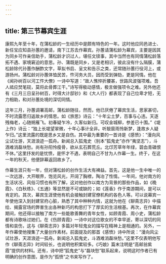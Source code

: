 ```yaml
---
---
---
```

title: 第三节幕宾生涯
---



康熙九年至十年，在蒲松龄的一生经历中是颇有特色的一年。这时他应同邑进士、新任宝应知县孙蕙的邀请，南下江苏去作幕宾。孙蕙请蒲松龄为幕宾，主要是因其为同乡可作亲信助手，蒲松龄才识过人，堪任文牍事，其中当然也有同情蒲松龄落拓不遇、家境窘迫的意思。孙、蒲既是同乡，又是老相识，彼此没有什么隔膜，蒲松龄除代孙蕙作酬酢文字，草拟书启、呈文和告示之类，还常随孙蕙行役河上，或游扬州。蒲松龄对孙蕙体恤民苦，忤河务大员，因而受到弹劾，更是同情。他在《闻孙树百以河工忤大僚》一诗中写道：“故人憔悴折腰甚，世路风波强项难。吾人祗应焚笔砚，莫将此骨葬江干。”诗写得极动感情，极言做强项令之难。另外他还有《三月三日呈孙树百，时得大计邸钞》和《大人行》都表现了自己位卑才短，无力相助，和对孙蕙处境的深切同情。

这年三月，孙蕙调署高邮，蒲松龄随往，然而，他已厌倦了幕宾生活，思家甚切，不时流露愿归返故乡的情思。如《旅思》诗云：“十年尘土梦，百事与心违。天逐残梅老，心随朔雁飞。初春疑乍冷，久客似新归。可叹金城柳，参差已十围。”《堤上作》诗云：“独上长堤望翠微，十年心事计全非。听敲窗雨怜新梦，逢故乡人疑乍归。”这里流露的既是思乡又是自伤。其中最为重要的一首诗是《感愤》：“漫向风尘试壮游，天涯浪迹一孤舟。新闻总入狐鬼史（别本“狐鬼史”亦作“夷坚志”），斗酒难消磊块愁。尚有孙阳怜瘦骨，欲从玄石葬荒丘。北邙芳草年年绿，碧血青磷恨不休。”这里抒发的是忧愤，是怀才不遇，表明自己不甘为人作幕一生。终于，在这一年的秋天，他便辞幕返回故乡了。

作幕生涯只有一年，但对蒲松龄的创作生活大有裨益。首先，这是他一生中唯一的一次远游，大开眼界，饱览风光，开阔了胸襟，陶冶了性情。一年间，他对南方的生活状况、风俗习惯也有所了解，这对他创作以南方为背景的那些作品，如《晚霞》、《白秋练》、《五通》等显然是不可或缺的；如《莲香》作于南游期间，是可以肯定的。其次，幕宾生涯使他有机会接触封建官僚机构的各色人等。可以说幕宾一年使他深入到封建官府心脏，熟悉了其中种种内情，这就为他在《聊斋志异》中描绘、揭露官场的弊害生出各种新巧的构思打下了厚实的生活根基。再次，在作幕宾期间，他还得以接触了南方一些能歌善舞的青年女性，如顾青霞、周小史，蒲松龄都有诗歌咏过她们。在《伤顾青霞》一诗中对这位歌女的不幸早逝，寄以深切的同情和哀伤，这与《聊斋志异》多篇对年轻鬼女的描写在精神上是相通的。另外，一年作幕使他搜集了大量创作素材。前面提及的那首《感愤》诗中所说：“漫向风尘试壮游，天涯浪迹一孤舟。新闻总入狐鬼史，斗酒难消磊块愁。”这里不仅表明他写作《聊斋志异》时间较长，也说明他积累较多。《巧娘》篇末注明是“高邮翁紫霞”提供的材料。还有，诗中把“狐鬼史”与“磊块愁”联系起来，说明这时作者已有明确的创作意图，是作为“孤愤”之书来写作了。